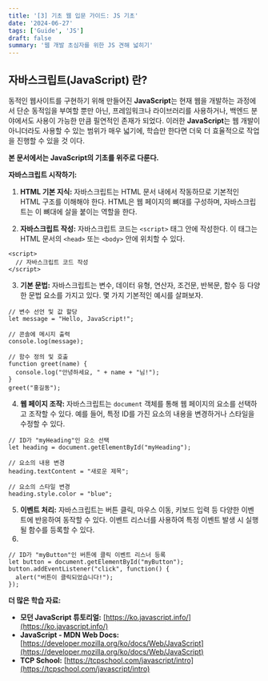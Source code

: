 ```yaml
---
title: '[3] 기초 웹 입문 가이드: JS 기초'
date: '2024-06-27'
tags: ['Guide', 'JS']
draft: false
summary: '웹 개발 초심자를 위한 JS 견해 넓히기'
---
```


## 자바스크립트(JavaScript) 란?

동적인 웹사이트를 구현하기 위해 만들어진 **JavaScript**는 현재 웹을 개발하는 과정에서 단순 동적임을 부여할 뿐만 아닌, 프레임워크나 라이브러리를 사용하거나, 백엔드 분야에서도 사용이 가능한 만큼 필연적인 존재가 되었다. 
이러한 **JavaScript**는 웹 개발이 아니더라도 사용할 수 있는 범위가 매우 넓기에, 학습만 한다면 더욱 더 효율적으로 작업을 진행할 수 있을 것 이다.

**본 문서에서는 JavaScript의 기초를 위주로 다룬다.**

**자바스크립트 시작하기:**

1. **HTML 기본 지식:** 자바스크립트는 HTML 문서 내에서 작동하므로 기본적인 HTML 구조를 이해해야 한다. HTML은 웹 페이지의 뼈대를 구성하며, 자바스크립트는 이 뼈대에 살을 붙이는 역할을 한다.
    
2. **자바스크립트 작성:** 자바스크립트 코드는 `<script>` 태그 안에 작성한다. 이 태그는 HTML 문서의 `<head>` 또는 `<body>` 안에 위치할 수 있다.
    

```
<script>
  // 자바스크립트 코드 작성
</script>
```

3. **기본 문법:** 자바스크립트는 변수, 데이터 유형, 연산자, 조건문, 반복문, 함수 등 다양한 문법 요소를 가지고 있다. 몇 가지 기본적인 예시를 살펴보자.

```
// 변수 선언 및 값 할당
let message = "Hello, JavaScript!";

// 콘솔에 메시지 출력
console.log(message);

// 함수 정의 및 호출
function greet(name) {
  console.log("안녕하세요, " + name + "님!");
}
greet("홍길동");
```

4. **웹 페이지 조작:** 자바스크립트는 `document` 객체를 통해 웹 페이지의 요소를 선택하고 조작할 수 있다. 예를 들어, 특정 ID를 가진 요소의 내용을 변경하거나 스타일을 수정할 수 있다.

```
// ID가 "myHeading"인 요소 선택
let heading = document.getElementById("myHeading");

// 요소의 내용 변경
heading.textContent = "새로운 제목";

// 요소의 스타일 변경
heading.style.color = "blue";
```

5. **이벤트 처리:** 자바스크립트는 버튼 클릭, 마우스 이동, 키보드 입력 등 다양한 이벤트에 반응하여 동작할 수 있다. 이벤트 리스너를 사용하여 특정 이벤트 발생 시 실행될 함수를 등록할 수 있다.
6. 
```
// ID가 "myButton"인 버튼에 클릭 이벤트 리스너 등록
let button = document.getElementById("myButton");
button.addEventListener("click", function() {
  alert("버튼이 클릭되었습니다!");
});
```

**더 많은 학습 자료:**

- **모던 JavaScript 튜토리얼:** [https://ko.javascript.info/](https://ko.javascript.info/)
- **JavaScript - MDN Web Docs:** [https://developer.mozilla.org/ko/docs/Web/JavaScript](https://developer.mozilla.org/ko/docs/Web/JavaScript)
- **TCP School:** [https://tcpschool.com/javascript/intro](https://tcpschool.com/javascript/intro)
